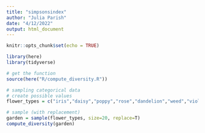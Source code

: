 ```yaml
---
title: "simpsonsindex"
author: "Julia Parish"
date: "4/12/2022"
output: html_document
---
```


```r
knitr::opts_chunk$set(echo = TRUE)
```

```r
library(here)
library(tidyverse)
```

```r
# get the function
source(here("R/compute_diversity.R"))
```

```r
# sampling categorical data
# create possible values
flower_types = c("iris","daisy","poppy","rose","dandelion","weed","violet")

# sample (with replacement)
garden = sample(flower_types, size=20, replace=T)
compute_diversity(garden)
```

